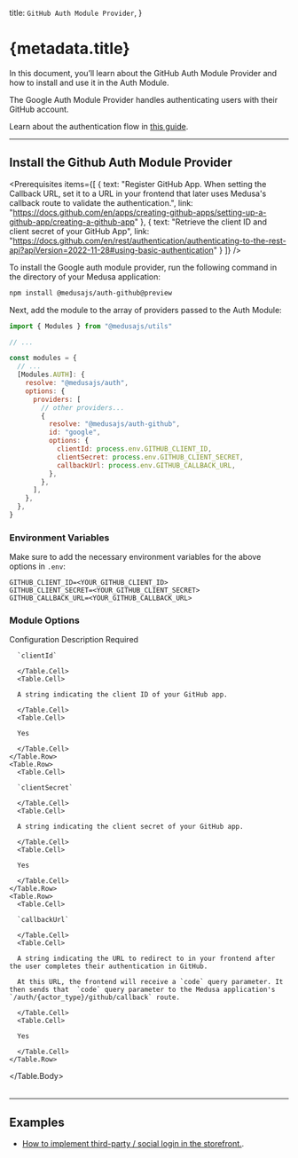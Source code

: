 
  title: `GitHub Auth Module Provider`,
}

# {metadata.title}

In this document, you’ll learn about the GitHub Auth Module Provider and how to install and use it in the Auth Module.

The Google Auth Module Provider handles authenticating users with their GitHub account.

<Note title="Tip">

Learn about the authentication flow in [this guide](../../authentication-route/page.mdx).

</Note>

---

## Install the Github Auth Module Provider

<Prerequisites
  items={[
    {
      text: "Register GitHub App. When setting the Callback URL, set it to a URL in your frontend that later uses Medusa's callback route to validate the authentication.",
      link: "https://docs.github.com/en/apps/creating-github-apps/setting-up-a-github-app/creating-a-github-app"
    },
    {
      text: "Retrieve the client ID and client secret of your GitHub App",
      link: "https://docs.github.com/en/rest/authentication/authenticating-to-the-rest-api?apiVersion=2022-11-28#using-basic-authentication"
    }
  ]}
/>

To install the Google auth module provider, run the following command in the directory of your Medusa application:

```bash npm2yarn
npm install @medusajs/auth-github@preview
```

Next, add the module to the array of providers passed to the Auth Module:

```js title="medusa-config.js"
import { Modules } from "@medusajs/utils"

// ...

const modules = {
  // ...
  [Modules.AUTH]: {
    resolve: "@medusajs/auth",
    options: {
      providers: [
        // other providers...
        {
          resolve: "@medusajs/auth-github",
          id: "google",
          options: {
            clientId: process.env.GITHUB_CLIENT_ID,
            clientSecret: process.env.GITHUB_CLIENT_SECRET,
            callbackUrl: process.env.GITHUB_CALLBACK_URL,
          },
        },
      ],
    },
  },
}
```

### Environment Variables

Make sure to add the necessary environment variables for the above options in `.env`:

```plain
GITHUB_CLIENT_ID=<YOUR_GITHUB_CLIENT_ID>
GITHUB_CLIENT_SECRET=<YOUR_GITHUB_CLIENT_SECRET>
GITHUB_CALLBACK_URL=<YOUR_GITHUB_CALLBACK_URL>
```

### Module Options

<Table>
  <Table.Header>
    <Table.Row>
      <Table.HeaderCell>Configuration</Table.HeaderCell>
      <Table.HeaderCell>Description</Table.HeaderCell>
      <Table.HeaderCell className="w-1/5">Required</Table.HeaderCell>
    </Table.Row>
  </Table.Header>
  <Table.Body>
    <Table.Row>
      <Table.Cell>
      
      `clientId`
      
      </Table.Cell>
      <Table.Cell>
      
      A string indicating the client ID of your GitHub app.
      
      </Table.Cell>
      <Table.Cell>
      
      Yes
      
      </Table.Cell>
    </Table.Row>
    <Table.Row>
      <Table.Cell>
      
      `clientSecret`
      
      </Table.Cell>
      <Table.Cell>
      
      A string indicating the client secret of your GitHub app.
      
      </Table.Cell>
      <Table.Cell>
      
      Yes
      
      </Table.Cell>
    </Table.Row>
    <Table.Row>
      <Table.Cell>
      
      `callbackUrl`
      
      </Table.Cell>
      <Table.Cell>
      
      A string indicating the URL to redirect to in your frontend after the user completes their authentication in GitHub.

      At this URL, the frontend will receive a `code` query parameter. It then sends that  `code` query parameter to the Medusa application's `/auth/{actor_type}/github/callback` route.
      
      </Table.Cell>
      <Table.Cell>
      
      Yes
      
      </Table.Cell>
    </Table.Row>
  </Table.Body>
</Table>

---

## Examples

- [How to implement third-party / social login in the storefront.](../../../../storefront-development/customers/third-party-login/page.mdx).
